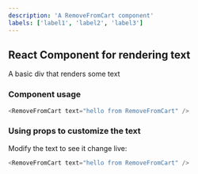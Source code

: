 ```yaml
---
description: 'A RemoveFromCart component'
labels: ['label1', 'label2', 'label3']
---
```



## React Component for rendering text

A basic div that renders some text

### Component usage
```js
<RemoveFromCart text="hello from RemoveFromCart" />
```

### Using props to customize the text

Modify the text to see it change live:
```js live
<RemoveFromCart text="hello from RemoveFromCart" />
```
